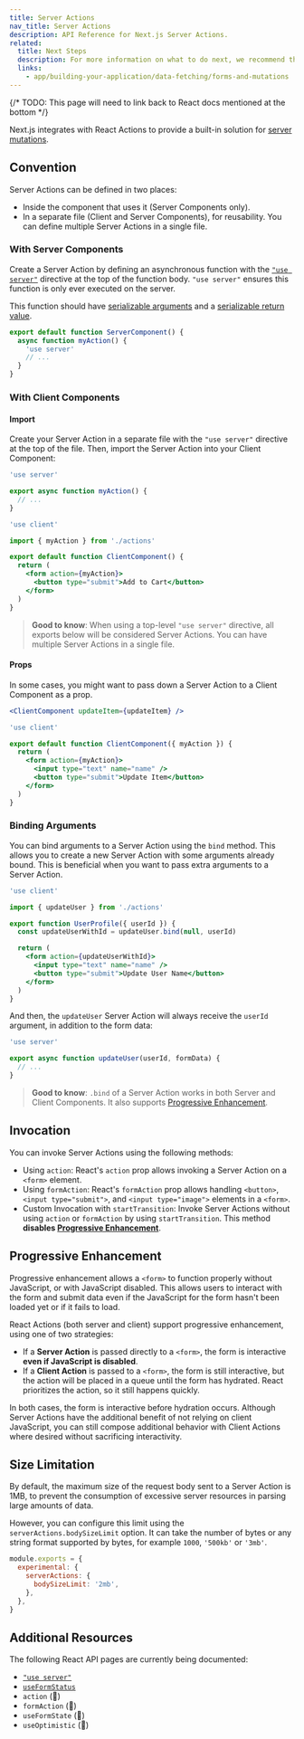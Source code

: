 ```yaml
---
title: Server Actions
nav_title: Server Actions
description: API Reference for Next.js Server Actions.
related:
  title: Next Steps
  description: For more information on what to do next, we recommend the following sections
  links:
    - app/building-your-application/data-fetching/forms-and-mutations
---
```


{/* TODO: This page will need to link back to React docs mentioned at the bottom */}

Next.js integrates with React Actions to provide a built-in solution for [server mutations](/docs/app/building-your-application/data-fetching/forms-and-mutations).

## Convention

Server Actions can be defined in two places:

- Inside the component that uses it (Server Components only).
- In a separate file (Client and Server Components), for reusability. You can define multiple Server Actions in a single file.

### With Server Components

Create a Server Action by defining an asynchronous function with the [`"use server"`](https://react.dev/reference/react/use-server) directive at the top of the function body. `"use server"` ensures this function is only ever executed on the server.

This function should have [serializable arguments](https://developer.mozilla.org/docs/Glossary/Serialization) and a [serializable return value](https://developer.mozilla.org/docs/Glossary/Serialization).

```jsx filename="app/page.js" highlight={2}
export default function ServerComponent() {
  async function myAction() {
    'use server'
    // ...
  }
}
```

### With Client Components

#### Import

Create your Server Action in a separate file with the `"use server"` directive at the top of the file. Then, import the Server Action into your Client Component:

```js filename="app/actions.js" highlight={1}
'use server'

export async function myAction() {
  // ...
}
```

```jsx filename="app/client-component.jsx" highlight={1}
'use client'

import { myAction } from './actions'

export default function ClientComponent() {
  return (
    <form action={myAction}>
      <button type="submit">Add to Cart</button>
    </form>
  )
}
```

> **Good to know**: When using a top-level `"use server"` directive, all exports below will be considered Server Actions. You can have multiple Server Actions in a single file.

#### Props

In some cases, you might want to pass down a Server Action to a Client Component as a prop.

```jsx
<ClientComponent updateItem={updateItem} />
```

```jsx filename="app/client-component.jsx"
'use client'

export default function ClientComponent({ myAction }) {
  return (
    <form action={myAction}>
      <input type="text" name="name" />
      <button type="submit">Update Item</button>
    </form>
  )
}
```

### Binding Arguments

You can bind arguments to a Server Action using the `bind` method. This allows you to create a new Server Action with some arguments already bound. This is beneficial when you want to pass extra arguments to a Server Action.

```jsx filename="app/client-component.jsx" highlight={6}
'use client'

import { updateUser } from './actions'

export function UserProfile({ userId }) {
  const updateUserWithId = updateUser.bind(null, userId)

  return (
    <form action={updateUserWithId}>
      <input type="text" name="name" />
      <button type="submit">Update User Name</button>
    </form>
  )
}
```

And then, the `updateUser` Server Action will always receive the `userId` argument, in addition to the form data:

```js filename="app/actions.js"
'use server'

export async function updateUser(userId, formData) {
  // ...
}
```

> **Good to know**: `.bind` of a Server Action works in both Server and Client Components. It also supports [Progressive Enhancement](#progressive-enhancement).

## Invocation

You can invoke Server Actions using the following methods:

- Using `action`: React's `action` prop allows invoking a Server Action on a `<form>` element.
- Using `formAction`: React's `formAction` prop allows handling `<button>`, `<input type="submit">`, and `<input type="image">` elements in a `<form>`.
- Custom Invocation with `startTransition`: Invoke Server Actions without using `action` or `formAction` by using `startTransition`. This method **disables [Progressive Enhancement](#progressive-enhancement)**.

## Progressive Enhancement

Progressive enhancement allows a `<form>` to function properly without JavaScript, or with JavaScript disabled. This allows users to interact with the form and submit data even if the JavaScript for the form hasn't been loaded yet or if it fails to load.

React Actions (both server and client) support progressive enhancement, using one of two strategies:

- If a **Server Action** is passed directly to a `<form>`, the form is interactive **even if JavaScript is disabled**.
- If a **Client Action** is passed to a `<form>`, the form is still interactive, but the action will be placed in a queue until the form has hydrated. React prioritizes the action, so it still happens quickly.

In both cases, the form is interactive before hydration occurs. Although Server Actions have the additional benefit of not relying on client JavaScript, you can still compose additional behavior with Client Actions where desired without sacrificing interactivity.

## Size Limitation

By default, the maximum size of the request body sent to a Server Action is 1MB, to prevent the consumption of excessive server resources in parsing large amounts of data.

However, you can configure this limit using the `serverActions.bodySizeLimit` option. It can take the number of bytes or any string format supported by bytes, for example `1000`, `'500kb'` or `'3mb'`.

```js filename="next.config.js"
module.exports = {
  experimental: {
    serverActions: {
      bodySizeLimit: '2mb',
    },
  },
}
```

## Additional Resources

The following React API pages are currently being documented:

- [`"use server"`](https://react.dev/reference/react/use-server)
- [`useFormStatus`](https://react.dev/reference/react-dom/hooks/useFormStatus)
- `action` (🚧)
- `formAction` (🚧)
- `useFormState` (🚧)
- `useOptimistic` (🚧)
